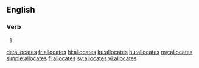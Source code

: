 ==English==

===Verb===
{{head|en|verb form}}

# {{en-third-person singular of|allocate}}

[[de:allocates]]
[[fr:allocates]]
[[hi:allocates]]
[[ku:allocates]]
[[hu:allocates]]
[[my:allocates]]
[[simple:allocates]]
[[fi:allocates]]
[[sv:allocates]]
[[vi:allocates]]
